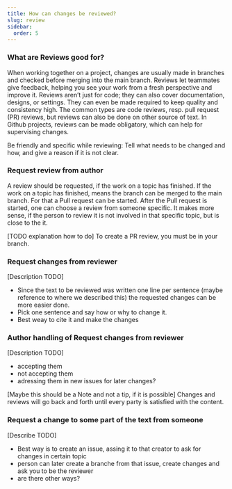 ```yaml
---
title: How can changes be reviewed?
slug: review
sidebar:
  order: 5
---
```



### What are Reviews good for? 
When working together on a project, changes are usually made in branches and checked before merging into the main branch.
Reviews let teammates give feedback, helping you see your work from a fresh perspective and improve it.
Reviews aren’t just for code; they can also cover documentation, designs, or settings.
They can even be made required to keep quality and consistency high.
The common types are code reviews, resp. pull request (PR) reviews, but reviews can also be done on other source of text.
In Github projects, reviews can be made obligatory, which can help for supervising changes.

<Aside type="tip">
Be friendly and specific while reviewing: Tell what needs to be changed and how, and give a reason if it is not clear.
</Aside>

### Request review from author
A review should be requested, if the work on a topic has finished.
If the work on a topic has finished, means the branch can be merged to the main branch.
For that a Pull request can be started.
After the Pull request is started, one can choose a review from someone specific.
It makes more sense, if the person to review it is not involved in that specific topic, but is close to the it.

[TODO explanation how to do]
To create a PR review, you must be in your branch.


### Request changes from reviewer
[Description TODO]
- Since the text to be reviewed was written one line per sentence (maybe reference to where we described this) the requested changes can be more easier done.
- Pick one sentence and say how or why to change it.
- Best weay to cite it and make the changes


### Author handling of Request changes from reviewer
[Description TODO]
- accepting them
- not accepting them
- adressing them in new issues for later changes?

<Aside type="tip">
[Maybe this should be a Note and not a tip, if it is possible]
Changes and reviews will go back and forth until every party is satisfied with the content.
</Aside>


### Request a change to some part of the text from someone
[Describe TODO]
- Best way is to create an issue, assing it to that creator to ask for changes in certain topic
- person can later create a branche from that issue, create changes and ask you to be the reviewer
- are there other ways?

